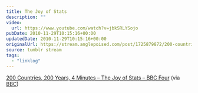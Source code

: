 ```yaml
---
title: The Joy of Stats
description: ""
video:
  url: https://www.youtube.com/watch?v=jbkSRLYSojo
pubDate: 2010-11-29T10:15:16+00:00
updatedDate: 2010-11-29T10:15:16+00:00
originalUrl: https://stream.anglepoised.com/post/1725879872/200-countries-200-years-4-minutes-the-joy-of
source: tumblr stream
tags:
  - "linklog"
---
```


[200 Countries, 200 Years, 4 Minutes &#8211; The Joy of Stats &#8211; BBC Four][1] (via [BBC][2])

[1]: https://www.youtube.com/watch?v=jbkSRLYSojo
[2]: https://www.youtube.com/user/BBC
